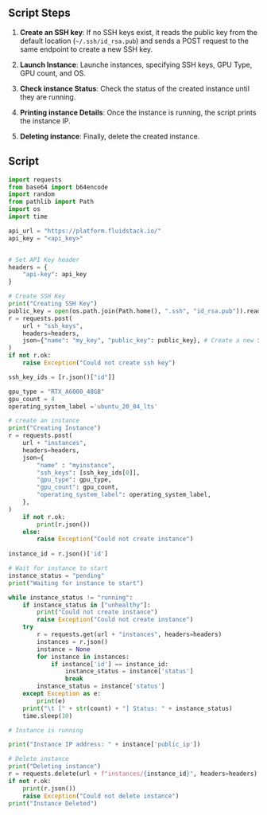 ## Script Steps
 
1. **Create an SSH key**: If no SSH keys exist, it reads the public key from the default location (`~/.ssh/id_rsa.pub`) and sends a POST request to the same endpoint to create a new SSH key.

2. **Launch Instance**: Launche instances, specifying SSH keys, GPU Type, GPU count, and OS.

3. **Check instance Status**: Check the status of the created instance until they are running.

4. **Printing instance Details**: Once the instance is running, the script prints the instance IP.

5. **Deleting instance**: Finally, delete the created instance.

## Script 

```python maxLines=30
import requests
from base64 import b64encode
import random
from pathlib import Path
import os
import time

api_url = "https://platform.fluidstack.io/"
api_key = "<api_key>"


# Set API Key header
headers = {
    "api-key": api_key
}

# Create SSH Key
print("Creating SSH Key")
public_key = open(os.path.join(Path.home(), ".ssh", "id_rsa.pub")).read().strip() # Read the public key from the home directory
r = requests.post(
    url + "ssh_keys",
    headers=headers,
    json={"name": "my_key", "public_key": public_key}, # Create a new SSH key with the name "my_key" and the public key from the home directory
)
if not r.ok:
    raise Exception("Could not create ssh key")

ssh_key_ids = [r.json()["id"]]

gpu_type = "RTX_A6000_48GB"
gpu_count = 4
operating_system_label ='ubuntu_20_04_lts'

# create an instance 
print("Creating Instance")
r = requests.post(
    url + "instances",
    headers=headers,
    json={
        "name" : "myinstance",
        "ssh_keys": [ssh_key_ids[0]],
        "gpu_type": gpu_type,
        "gpu_count": gpu_count,
        "operating_system_label": operating_system_label,
    },
)
	if not r.ok:
	    print(r.json())
	else:
		raise Exception("Could not create instance")
	
instance_id = r.json()['id']

# Wait for instance to start
instance_status = "pending"
print("Waiting for instance to start")

while instance_status != "running":
    if instance_status in ["unhealthy"]:
        print("Could not create instance")
        raise Exception("Could not create instance")
    try
        r = requests.get(url + "instances", headers=headers)
        instances = r.json()
        instance = None
        for instance in instances:
            if instance['id'] == instance_id:
                instance_status = instance['status']
                break
        instance_status = instance['status']
    except Exception as e:
        print(e)
    print("\t [" + str(count) + "] Status: " + instance_status)
    time.sleep(10)

# Instance is running

print("Instance IP address: " + instance['public_ip'])

# Delete instance
print("Deleting instance")
r = requests.delete(url + f"instances/{instance_id}", headers=headers)
if not r.ok:
    print(r.json())
    raise Exception("Could not delete instance")
print("Instance Deleted")

```
